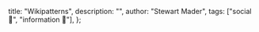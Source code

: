   title: "Wikipatterns",
  description: "",
  author: "Stewart Mader",
  tags: ["social 👥", "information 🔡"],
};
